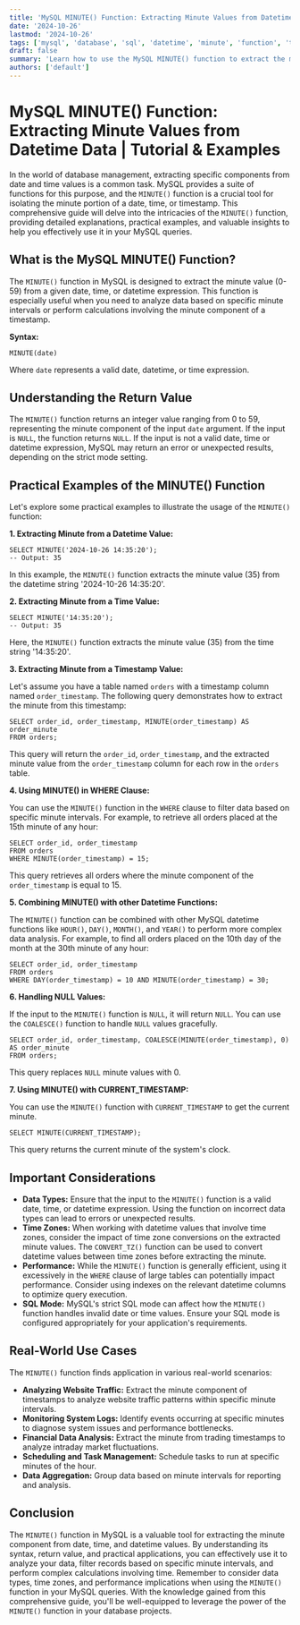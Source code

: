 ```yaml
---
title: 'MySQL MINUTE() Function: Extracting Minute Values from Datetime Data | Tutorial & Examples'
date: '2024-10-26'
lastmod: '2024-10-26'
tags: ['mysql', 'database', 'sql', 'datetime', 'minute', 'function', 'tutorial', 'examples']
draft: false
summary: 'Learn how to use the MySQL MINUTE() function to extract the minute value from datetime, time, or timestamp columns. This comprehensive tutorial covers syntax, examples, and practical use cases with real-world scenarios.'
authors: ['default']
---
```


# MySQL MINUTE() Function: Extracting Minute Values from Datetime Data | Tutorial & Examples

In the world of database management, extracting specific components from date and time values is a common task. MySQL provides a suite of functions for this purpose, and the `MINUTE()` function is a crucial tool for isolating the minute portion of a date, time, or timestamp. This comprehensive guide will delve into the intricacies of the `MINUTE()` function, providing detailed explanations, practical examples, and valuable insights to help you effectively use it in your MySQL queries.

## What is the MySQL MINUTE() Function?

The `MINUTE()` function in MySQL is designed to extract the minute value (0-59) from a given date, time, or datetime expression. This function is especially useful when you need to analyze data based on specific minute intervals or perform calculations involving the minute component of a timestamp.

**Syntax:**

```plaintext
MINUTE(date)
```

Where `date` represents a valid date, datetime, or time expression.

## Understanding the Return Value

The `MINUTE()` function returns an integer value ranging from 0 to 59, representing the minute component of the input `date` argument. If the input is `NULL`, the function returns `NULL`. If the input is not a valid date, time or datetime expression, MySQL may return an error or unexpected results, depending on the strict mode setting.

## Practical Examples of the MINUTE() Function

Let's explore some practical examples to illustrate the usage of the `MINUTE()` function:

**1. Extracting Minute from a Datetime Value:**

```plaintext
SELECT MINUTE('2024-10-26 14:35:20');
-- Output: 35
```

In this example, the `MINUTE()` function extracts the minute value (35) from the datetime string '2024-10-26 14:35:20'.

**2. Extracting Minute from a Time Value:**

```plaintext
SELECT MINUTE('14:35:20');
-- Output: 35
```

Here, the `MINUTE()` function extracts the minute value (35) from the time string '14:35:20'.

**3. Extracting Minute from a Timestamp Value:**

Let's assume you have a table named `orders` with a timestamp column named `order_timestamp`. The following query demonstrates how to extract the minute from this timestamp:

```plaintext
SELECT order_id, order_timestamp, MINUTE(order_timestamp) AS order_minute
FROM orders;
```

This query will return the `order_id`, `order_timestamp`, and the extracted minute value from the `order_timestamp` column for each row in the `orders` table.

**4. Using MINUTE() in WHERE Clause:**

You can use the `MINUTE()` function in the `WHERE` clause to filter data based on specific minute intervals. For example, to retrieve all orders placed at the 15th minute of any hour:

```plaintext
SELECT order_id, order_timestamp
FROM orders
WHERE MINUTE(order_timestamp) = 15;
```

This query retrieves all orders where the minute component of the `order_timestamp` is equal to 15.

**5. Combining MINUTE() with other Datetime Functions:**

The `MINUTE()` function can be combined with other MySQL datetime functions like `HOUR()`, `DAY()`, `MONTH()`, and `YEAR()` to perform more complex data analysis. For example, to find all orders placed on the 10th day of the month at the 30th minute of any hour:

```plaintext
SELECT order_id, order_timestamp
FROM orders
WHERE DAY(order_timestamp) = 10 AND MINUTE(order_timestamp) = 30;
```

**6. Handling NULL Values:**

If the input to the `MINUTE()` function is `NULL`, it will return `NULL`. You can use the `COALESCE()` function to handle `NULL` values gracefully.

```plaintext
SELECT order_id, order_timestamp, COALESCE(MINUTE(order_timestamp), 0) AS order_minute
FROM orders;
```

This query replaces `NULL` minute values with 0.

**7. Using MINUTE() with CURRENT_TIMESTAMP:**

You can use the `MINUTE()` function with `CURRENT_TIMESTAMP` to get the current minute.

```plaintext
SELECT MINUTE(CURRENT_TIMESTAMP);
```

This query returns the current minute of the system's clock.

## Important Considerations

- **Data Types:** Ensure that the input to the `MINUTE()` function is a valid date, time, or datetime expression. Using the function on incorrect data types can lead to errors or unexpected results.
- **Time Zones:** When working with datetime values that involve time zones, consider the impact of time zone conversions on the extracted minute values. The `CONVERT_TZ()` function can be used to convert datetime values between time zones before extracting the minute.
- **Performance:** While the `MINUTE()` function is generally efficient, using it excessively in the `WHERE` clause of large tables can potentially impact performance. Consider using indexes on the relevant datetime columns to optimize query execution.
- **SQL Mode:** MySQL's strict SQL mode can affect how the `MINUTE()` function handles invalid date or time values. Ensure your SQL mode is configured appropriately for your application's requirements.

## Real-World Use Cases

The `MINUTE()` function finds application in various real-world scenarios:

- **Analyzing Website Traffic:** Extract the minute component of timestamps to analyze website traffic patterns within specific minute intervals.
- **Monitoring System Logs:** Identify events occurring at specific minutes to diagnose system issues and performance bottlenecks.
- **Financial Data Analysis:** Extract the minute from trading timestamps to analyze intraday market fluctuations.
- **Scheduling and Task Management:** Schedule tasks to run at specific minutes of the hour.
- **Data Aggregation:** Group data based on minute intervals for reporting and analysis.

## Conclusion

The `MINUTE()` function in MySQL is a valuable tool for extracting the minute component from date, time, and datetime values. By understanding its syntax, return value, and practical applications, you can effectively use it to analyze your data, filter records based on specific minute intervals, and perform complex calculations involving time. Remember to consider data types, time zones, and performance implications when using the `MINUTE()` function in your MySQL queries. With the knowledge gained from this comprehensive guide, you'll be well-equipped to leverage the power of the `MINUTE()` function in your database projects.
